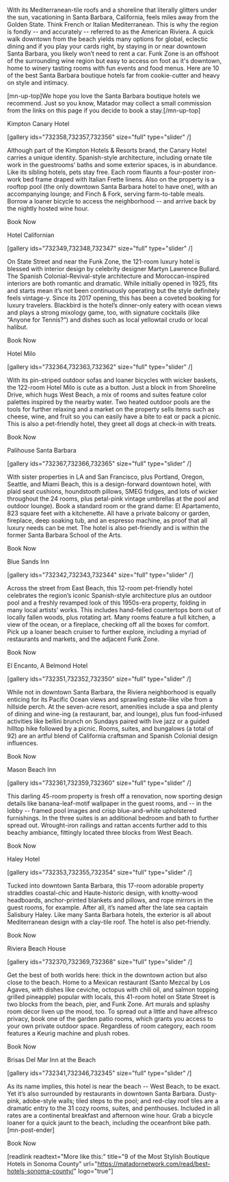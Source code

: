 With its Mediterranean-tile roofs and a shoreline that literally glitters under the sun, vacationing in Santa Barbara, California, feels miles away from the Golden State. Think French or Italian Mediterranean. This is why the region is fondly -- and accurately -- referred to as the American Riviera. A quick walk downtown from the beach yields many options for global, eclectic dining and if you play your cards right, by staying in or near downtown Santa Barbara, you likely won’t need to rent a car. Funk Zone is an offshoot of the surrounding wine region but easy to access on foot as it's downtown, home to winery tasting rooms with fun events and food menus. Here are 10 of the best Santa Barbara boutique hotels far from cookie-cutter and heavy on style and intimacy.

[mn-up-top]We hope you love the Santa Barbara boutique hotels we recommend. Just so you know, Matador may collect a small commission from the links on this page if you decide to book a stay.[/mn-up-top]

Kimpton Canary Hotel

[gallery ids="732358,732357,732356" size="full" type="slider"  /]

Although part of the Kimpton Hotels & Resorts brand, the Canary Hotel carries a unique identity. Spanish-style architecture, including ornate tile work in the guestrooms’ baths and some exterior spaces, is in abundance. Like its sibling hotels, pets stay free. Each room flaunts a four-poster iron-work bed frame draped with Italian Frette linens. Also on the property is a rooftop pool (the only downtown Santa Barbara hotel to have one), with an accompanying lounge; and Finch & Fork, serving farm-to-table meals. Borrow a loaner bicycle to access the neighborhood -- and arrive back by the nightly hosted wine hour.

Book Now

Hotel Californian

[gallery ids="732349,732348,732347" size="full" type="slider"  /]

On State Street and near the Funk Zone, the 121-room luxury hotel is blessed with interior design by celebrity designer Martyn Lawrence Bullard. The Spanish Colonial-Revival-style architecture and Moroccan-inspired interiors are both romantic and dramatic. While initially opened in 1925, fits and starts mean it’s not been continuously operating but the style definitely feels vintage-y. Since its 2017 opening, this has been a coveted booking for luxury travelers. Blackbird is the hotel’s dinner-only eatery with ocean views and plays a strong mixology game, too, with signature cocktails (like “Anyone for Tennis?”) and dishes such as local yellowtail crudo or local halibut.

Book Now

Hotel Milo

[gallery ids="732364,732363,732362" size="full" type="slider"  /]

With its pin-striped outdoor sofas and loaner bicycles with wicker baskets, the 122-room Hotel Milo is cute as a button. Just a block in from Shoreline Drive, which hugs West Beach, a mix of rooms and suites feature color palettes inspired by the nearby water. Two heated outdoor pools are the tools for further relaxing and a market on the property sells items such as cheese, wine, and fruit so you can easily have a bite to eat or pack a picnic. This is also a pet-friendly hotel, they greet all dogs at check-in with treats.

Book Now

Palihouse Santa Barbara

[gallery ids="732367,732366,732365" size="full" type="slider"  /]

With sister properties in LA and San Francisco, plus Portland, Oregon, Seattle, and Miami Beach, this is a design-forward downtown hotel, with plaid seat cushions, houndstooth pillows, SMEG fridges, and lots of wicker throughout the 24 rooms, plus petal-pink vintage umbrellas at the pool and outdoor lounge). Book a standard room or the grand dame: El Apartamento, 823 square feet with a kitchenette. All have a private balcony or garden, fireplace, deep soaking tub, and an espresso machine, as proof that all luxury needs can be met. The hotel is also pet-friendly and is within the former Santa Barbara School of the Arts.

Book Now

Blue Sands Inn

[gallery ids="732342,732343,732344" size="full" type="slider"  /]

Across the street from East Beach, this 12-room pet-friendly hotel celebrates the region’s iconic Spanish-style architecture plus an outdoor pool and a freshly revamped look of this 1950s-era property, folding in many local artists’ works. This includes hand-felled countertops born out of locally fallen woods, plus rotating art. Many rooms feature a full kitchen, a view of the ocean, or a fireplace, checking off all the boxes for comfort. Pick up a loaner beach cruiser to further explore, including a myriad of restaurants and markets, and the adjacent Funk Zone.

Book Now

El Encanto, A Belmond Hotel

[gallery ids="732351,732352,732350" size="full" type="slider"  /]

While not in downtown Santa Barbara, the Riviera neighborhood is equally enticing for its Pacific Ocean views and sprawling estate-like vibe from a hillside perch. At the seven-acre resort, amenities include a spa and plenty of dining and wine-ing (a restaurant, bar, and lounge), plus fun food-infused activities like bellini brunch on Sundays paired with live jazz or a guided hilltop hike followed by a picnic. Rooms, suites, and bungalows (a total of 92) are an artful blend of California craftsman and Spanish Colonial design influences. 

Book Now

Mason Beach Inn

[gallery ids="732361,732359,732360" size="full" type="slider"  /]

This darling 45-room property is fresh off a renovation, now sporting design details like banana-leaf-motif wallpaper in the guest rooms, and -- in the lobby -- framed pool images and crisp blue-and-white upholstered furnishings. In the three suites is an additional bedroom and bath to further spread out. Wrought-iron railings and rattan accents further add to this beachy ambiance, fittingly located three blocks from West Beach.

Book Now

Haley Hotel

[gallery ids="732353,732355,732354" size="full" type="slider"  /]

Tucked into downtown Santa Barbara, this 17-room adorable property straddles coastal-chic and Haute-historic design, with knotty-wood headboards, anchor-printed blankets and pillows, and rope mirrors in the guest rooms, for example. After all, it’s named after the late sea captain Salisbury Haley. Like many Santa Barbara hotels, the exterior is all about Mediterranean design with a clay-tile roof. The hotel is also pet-friendly.

Book Now

Riviera Beach House

[gallery ids="732370,732369,732368" size="full" type="slider"  /]

Get the best of both worlds here: thick in the downtown action but also close to the beach. Home to a Mexican restaurant (Santo Mezcal by Los Agaves, with dishes like ceviche, octopus with chili oil, and salmon topping grilled pineapple) popular with locals, this 41-room hotel on State Street is two blocks from the beach, pier, and Funk Zone. Art murals and splashy room décor liven up the mood, too. To spread out a little and have alfresco privacy, book one of the garden patio rooms, which grants you access to your own private outdoor space. Regardless of room category, each room features a Keurig machine and plush robes.

Book Now

Brisas Del Mar Inn at the Beach

[gallery ids="732341,732346,732345" size="full" type="slider"  /]

As its name implies, this hotel is near the beach -- West Beach, to be exact. Yet it’s also surrounded by restaurants in downtown Santa Barbara. Dusty-pink, adobe-style walls; tiled steps to the pool; and red-clay roof tiles are a dramatic entry to the 31 cozy rooms, suites, and penthouses. Included in all rates are a continental breakfast and afternoon wine hour. Grab a bicycle loaner for a quick jaunt to the beach, including the oceanfront bike path. [mn-post-ender] 

Book Now

[readlink readtext="More like this:" title="9 of the Most Stylish Boutique Hotels in Sonoma County"  url="https://matadornetwork.com/read/best-hotels-sonoma-county/" logo="true"]

